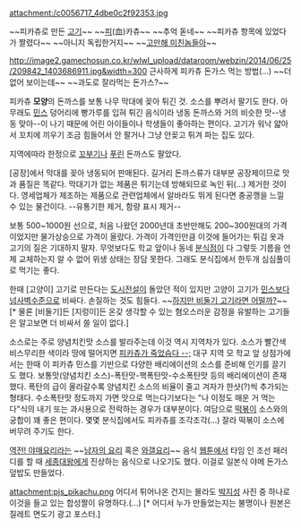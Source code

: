 attachment:/c0056717_4dbe0c2f92353.jpg

~~피카츄로 만든 [[고기]]~~ ~~[[피]](血)카츄~~ ~~추억 돋네~~ ~~피카츄 항목에 있었다가 짤렸다~~ ~~아니지 독립한거지~~ ~~[[고만해 미친놈들아]]~~

http://image2.gamechosun.co.kr/wlwl_upload/dataroom/webzin/2014/06/25/209842_1403686911.jpg&width=300
근사하게 피카츄 돈가스 먹는 방법(...) ~~더 없어 보이는데~~ ~~과도로 잘라먹는 돈가스?~~

피카츄 '''모양'''의 돈까스를 보통 나무 막대에 꽂아 튀긴 것. 소스를 뿌려서 팔기도 한다. 아무래도 [[민스]] 덩어리에 빵가루를 입혀 튀긴 음식이라 냉동 돈까스와 거의 비슷한 맛--냉동 맞아--이 나기 때문에 어린 아이들이나 학생들이 좋아하는 편이다. 고기가 워낙 얇아서 꼬치에 끼우기 조금 힘들어서 안 팔거나 그냥 안꽂고 튀겨 파는 집도 있다.

지역에따라 한정으로 [[꼬부기]]나 [[푸린]] 돈까스도 팔았다.

[공장]에서 막대를 꽂아 냉동되어 판매된다. 길거리 돈까스류가 대부분 공장제이므로 맛과 품질은 똑같다. 막대기가 없는 제품은 튀기는데 방해되므로 녹인 뒤(...) 제거한 것이다. 영세업체가 제조하는 제품으로 관련업체에서 알바라도 뛰게 된다면 충공깽을 느낄 수 있는 물건이다. --유통기한 제거, 함량 표시 제거--

보통 500~1000원 선으로, 처음 나왔던 2000년대 초반만해도 200~300원대의 가격이었지만 물가상승으로 가격이 올랐다. 가격이 가격인만큼 이것에 들어가는 튀김 옷과 고기의 질은 기대하지 말자. 무엇보다도 학교 앞이나 동네 [[분식점]]이 다 그렇듯 기름을 언제 교체하는지 알 수 없어 위생 상태는 장담 못한다. 그래도 분식집에서 한두개 심심풀이로 먹기는 좋다.

한때 [고양이] 고기로 만든다는 [[도시전설]]이 돌았던 적이 있지만 고양이 고기가 [[민스]]보다 [[넘사벽]]수준으로 비싸다. 손질하는 것도 힘들다. ~~[[하지만 드라군이 출동하면 어떨까|하지만 비둘기 고기라면 어떨까?]]~~[* 물론 [비둘기]든 [지렁이]든 온갖 생각할 수 있는 혐오스러운 감정을 유발하는 고기들은 알고보면 더 비싸서 쓸 일이 없다.]

소스로는 주로 양념치킨맛 소스를 발라주는데 이것 역시 지역차가 있다. 소스가 빨간색 비스무리한 색이라 땅에 떨어지면 [[문어가 죽었슴다|피카츄가 죽었슴다 --;]]
대구 지역 모 학교 앞 상점가에서는 한때 이 피카츄 민스를 기반으로 다양한 배리에이션의 소스를 준비해 인기를 끌기도 했다. 보통맛(양념치킨 소스)-폭탄맛-핵폭탄맛-수소폭탄맛 등의 배리에이션이 존재했다. 폭탄의 급이 올라갈수록 양념치킨 소스의 비율이 줄고 겨자가 한샷(?)씩 추가되는 형태다. 수소폭탄맛 정도까지 가면 맛으로 먹는다기보다는 "나 이정도 매운 거 먹는다"식의 내기 또는 과시용으로 전락하는 경우가 대부분이다.
여담으로 [[떡볶이]] 소스와의 궁합이 꽤 좋은 편이다. 몇몇 분식집에서도 피카츄를 조각조각(...) 잘라 떡볶이 소스에 버무려 주기도 한다.

[[역전! 야매요리]]라는 ~~[[남자의 요리]] 혹은 [[와갤요리]]~~ 음식 [[웹툰]]에서 타임 인 조선 패러디를 할 때 [[세종대왕]]에게 진상하는 음식으로 나오기도 했다. 이걸로 일본식 야메 돈가스 덮밥도 만들었다.


attachment:pjs_pikachu.png
어디서 튀어나온 건지는 몰라도 [[박지성]] 사진 중 하나로 이것을 들고 있는 합성짤이 유명하다.(...) [* 어디서 누가 만들었는지는 불명이나 원본은 질레트 면도기 광고 포스터.]
